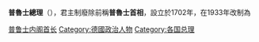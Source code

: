 {{expand|time=2016-05-02T03:47:50+00:00}}
{{unreferenced|time=2016-05-02T03:47:50+00:00}}
{{Infobox official post
|post            = 總理（首相）
|body            = 普魯士
|insignia        = Wappen Deutsches Reich - Königreich Preussen (Grosses).png
|insigniasize    = 150px
|insigniacaption = {{le|普魯士國徽|Coat of arms of Prussia|皇家徽章}}
|image           = Bundesarchiv Bild 183-R68588, Otto von Bismarck.jpg
|imagesize       = 150px
|imagecaption    = [[奥托·冯·俾斯麦|奥托·冯·俾斯麦]]，最有名及任職時間最長的普魯士首相
|style           = 
|residence       = [[普魯士|普魯士]][[柏林|柏林]]
|appointer       = '''[[普鲁士君主列表|普魯士國王]]'''：<br>（1702－1918）<br>'''{{le|普魯士議會|Landtag of Prussia}}'''：<br> （1918－1933）
|appointer_qualified = 
|precursor      = 
|formation      = 1702
|first          = {{le|約翰·卡西米爾·科爾貝·馮·瓦爾滕貝格|Johann Kasimir Kolbe von Wartenberg}}<small>（首相）</small><br>{{le|阿道夫·海因里希·馮·阿尼姆-博伊岑堡|Adolf Heinrich von Arnim-Boitzenburg}}<small>（總理）</small>
|abolished      = 1945年4月23日
|succession     = 頭銜取消
|salary         = 
}}
'''普魯士總理'''（{{lang-de|Ministerpräsident}}），君主制廢除前稱'''普魯士首相'''，設立於1702年，在1933年改制為{{link-en|普魯士帝國專員|Reichsstatthalter}}
{{Government-stub}}

[[Category:普鲁士内阁首长|]]
[[Category:德國政治人物|Category:德國政治人物]]
[[Category:各国总理|Category:各国总理]]